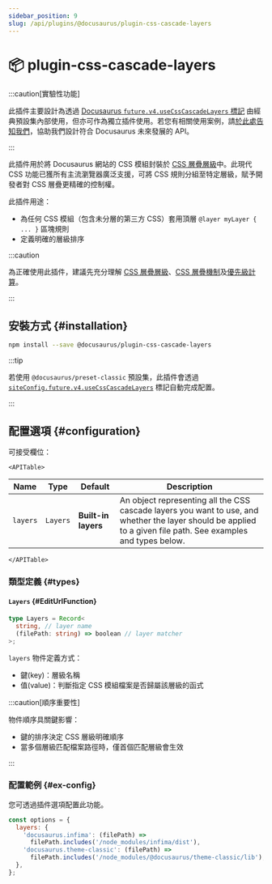 ```yaml
---
sidebar_position: 9
slug: /api/plugins/@docusaurus/plugin-css-cascade-layers
---
```


# 📦 plugin-css-cascade-layers


:::caution[實驗性功能]

此插件主要設計為透過 [Docusaurus `future.v4.useCssCascadeLayers` 標記](../docusaurus.config.js.mdx#future) 由經典預設集內部使用，但亦可作為獨立插件使用。若您有相關使用案例，請[於此處告知我們](https://github.com/facebook/docusaurus/pull/11142)，協助我們設計符合 Docusaurus 未來發展的 API。

:::

此插件用於將 Docusaurus 網站的 CSS 模組封裝於 [CSS 層疊層級](https://css-tricks.com/css-cascade-layers/)中。此現代 CSS 功能已獲所有主流瀏覽器廣泛支援，可將 CSS 規則分組至特定層級，賦予開發者對 CSS 層疊更精確的控制權。

此插件用途：

- 為任何 CSS 模組（包含未分層的第三方 CSS）套用頂層 `@layer myLayer { ... }` 區塊規則
- 定義明確的層級排序

:::caution

為正確使用此插件，建議先充分理解 [CSS 層疊層級](https://css-tricks.com/css-cascade-layers/)、[CSS 層疊機制](https://developer.mozilla.org/docs/Web/CSS/CSS_cascade/Cascade)及[優先級計算](https://developer.mozilla.org/en-US/docs/Web/CSS/CSS_cascade/Specificity)。

:::

## 安裝方式 {#installation}

```bash npm2yarn
npm install --save @docusaurus/plugin-css-cascade-layers
```

:::tip

若使用 `@docusaurus/preset-classic` 預設集，此插件會透過 [`siteConfig.future.v4.useCssCascadeLayers`](../docusaurus.config.js.mdx#future) 標記自動完成配置。

:::

## 配置選項 {#configuration}

可接受欄位：

```mdx-code-block
<APITable>
```

| Name | Type | Default | Description |
| --- | --- | --- | --- |
| `layers` | `Layers` | **Built-in layers** | An object representing all the CSS cascade layers you want to use, and whether the layer should be applied to a given file path. See examples and types below. |

```mdx-code-block
</APITable>
```

### 類型定義 {#types}

#### `Layers` {#EditUrlFunction}

```ts
type Layers = Record<
  string, // layer name
  (filePath: string) => boolean // layer matcher
>;
```

`layers` 物件定義方式：

- 鍵(key)：層級名稱
- 值(value)：判斷指定 CSS 模組檔案是否歸屬該層級的函式

:::caution[順序重要性]

物件順序具關鍵影響：

- 鍵的排序決定 CSS 層級明確順序
- 當多個層級匹配檔案路徑時，僅首個匹配層級會生效

:::

### 配置範例 {#ex-config}

您可透過插件選項配置此功能。

```js
const options = {
  layers: {
    'docusaurus.infima': (filePath) =>
      filePath.includes('/node_modules/infima/dist'),
    'docusaurus.theme-classic': (filePath) =>
      filePath.includes('/node_modules/@docusaurus/theme-classic/lib'),
  },
};
```